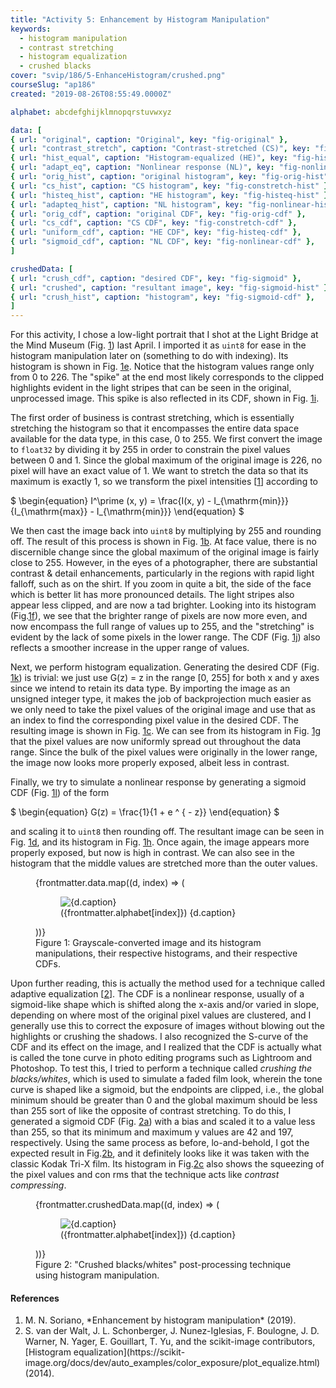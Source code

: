 ```yaml
---
title: "Activity 5: Enhancement by Histogram Manipulation"
keywords:
  - histogram manipulation
  - contrast stretching
  - histogram equalization
  - crushed blacks
cover: "svip/186/5-EnhanceHistogram/crushed.png"
courseSlug: "ap186"
created: "2019-08-26T08:55:49.0000Z"

alphabet: abcdefghijklmnopqrstuvwxyz

data: [
{ url: "original", caption: "Original", key: "fig-original" },
{ url: "contrast_stretch", caption: "Contrast-stretched (CS)", key: "fig-constretch" },
{ url: "hist_equal", caption: "Histogram-equalized (HE)", key: "fig-histeq" },
{ url: "adapt_eq", caption: "Nonlinear response (NL)", key: "fig-nonlinear" },
{ url: "orig_hist", caption: "original histogram", key: "fig-orig-hist" },
{ url: "cs_hist", caption: "CS histogram", key: "fig-constretch-hist" },
{ url: "histeq_hist", caption: "HE histogram", key: "fig-histeq-hist" },
{ url: "adapteq_hist", caption: "NL histogram", key: "fig-nonlinear-hist" },
{ url: "orig_cdf", caption: "original CDF", key: "fig-orig-cdf" },
{ url: "cs_cdf", caption: "CS CDF", key: "fig-constretch-cdf" },
{ url: "uniform_cdf", caption: "HE CDF", key: "fig-histeq-cdf" },
{ url: "sigmoid_cdf", caption: "NL CDF", key: "fig-nonlinear-cdf" },
]

crushedData: [
{ url: "crush_cdf", caption: "desired CDF", key: "fig-sigmoid" },
{ url: "crushed", caption: "resultant image", key: "fig-sigmoid-hist" },
{ url: "crush_hist", caption: "histogram", key: "fig-sigmoid-cdf" },
]
---
```



For this activity, I chose a low-light portrait that I shot at the Light Bridge at the Mind Museum (Fig.
[1](#fig-original)) last April. I imported it as `uint8` for ease in the histogram
manipulation later on (something to do with indexing). Its histogram is shown in Fig.
[1e](#fig-orig-hist). Notice that the histogram values range only from 0 to 226. The "spike" at the
end most likely corresponds to the clipped highlights evident in the light stripes that can be seen in the
original, unprocessed image. This spike is also reflected in its CDF, shown in Fig.
[1i](#fig-orig-cdf).

The first order of business is contrast stretching, which is essentially
stretching the histogram so that it encompasses the entire data space
available for the data type, in this case, 0 to 255. We first convert the
image to `float32` by dividing it by 255 in order to constrain the
pixel values between 0 and 1. Since the global maximum of the original image
is 226, no pixel will have an exact value of 1. We want to stretch the data so
that its maximum is exactly 1, so we transform the pixel intensities [[1](#Soriano2019)]
according to

<span id="eq-transform" class="mx-auto">
  $
  \begin{equation}
  I^\prime (x, y) = \frac{I(x, y) - I_{\mathrm{min}}}{I_{\mathrm{max}} - I_{\mathrm{min}}}
  \end{equation}
  $
</span>

We then cast the image back into `uint8` by multiplying by 255 and
rounding off. The result of this process is shown in Fig.
[1b](#fig-constretch). At face value, there is no discernible change
since the global maximum of the original image is fairly close to 255. However,
in the eyes of a photographer, there are substantial contrast & detail enhancements,
particularly in the regions with rapid light falloff, such as on the shirt. If
you zoom in quite a bit, the side of the face which is better lit has more pronounced
details. The light stripes also appear less clipped, and are now a tad brighter.
Looking into its histogram (Fig.[1f](#fig-constretch-hist)), we see that the brighter range of
pixels are now more even, and now encompass the full range of values up to
255, and the "stretching" is evident by the lack of some pixels in the lower
range. The CDF (Fig. [1j](#fig-constretch-cdf)) also reflects
a smoother increase in the upper range of values.

Next, we perform histogram equalization. Generating the desired CDF (Fig.
[1k](#fig-histeq-cdf)) is trivial: we just use G(z) = z in the range [0,
255] for both x and y axes since we intend to retain its data type. By
importing the image as an unsigned integer type, it makes the job of
backprojection much easier as we only need to take the pixel values of the
original image and use that as an index to find the corresponding pixel value
in the desired CDF. The resulting image is shown in Fig. [1c](#fig-histeq). We
can see from its histogram in Fig. [1g](#fig-histeq-hist) that the pixel
values are now uniformly spread out throughout the data range. Since the bulk
of the pixel values were originally in the lower range, the image now looks
more properly exposed, albeit less in contrast.

Finally, we try to simulate a nonlinear response by generating a sigmoid CDF
(Fig. [1l](#fig-nonlinear-cdf)) of the form

<span id="eq-sigmoid" class="mx-auto">
  $
  \begin{equation}
  G(z) = \frac{1}{1 + e ^ { - z}}
  \end{equation}
  $
</span>

and scaling it to `uint8` then rounding off. The resultant image can
be seen in Fig. [1d](#fig-nonlinear), and its histogram in Fig.
[1h](#fig-nonlinear-hist). Once again, the image appears more properly
exposed, but now is high in contrast. We can also see in the histogram that the
middle values are stretched more than the outer values.

<figure id="fig-enhance" class="container grid grid-cols-4 gap-4">
  {frontmatter.data.map((d, index) => (
    <figure id={d.key}>
      <img
        src={buildCldUrl(`svip/186/5-EnhanceHistogram/${d.url}`)}
        alt={d.caption}
      />
      <figcaption class="text-center">
        ({frontmatter.alphabet[index]}) {d.caption}
      </figcaption>
    </figure>
  ))}
  <figcaption class="col-span-4 text-center">
    Figure 1: Grayscale-converted image and its histogram manipulations, their
    respective histograms, and their respective CDFs.
  </figcaption>
</figure>

Upon further reading, this is actually the method used for a technique called
adaptive equalization [[2](#Walt2014)].
The CDF is a nonlinear response, usually of a sigmoid-like shape which is shifted
along the x-axis and/or varied in slope, depending on where most of the original
pixel values are clustered, and I generally use this to correct the exposure of
images without blowing out the highlights or crushing the shadows. I also recognized
the S-curve of the CDF and its effect on the image, and I realized that the CDF
is actually what is called the tone curve in photo editing programs such as Lightroom
and Photoshop. To test this, I tried to perform a technique called _crushing the blacks/whites_,
which is used to simulate a faded film look, wherein the tone curve is shaped
like a sigmoid, but the endpoints are clipped, i.e., the global minimum should
be greater than 0 and the global maximum should be less than 255 sort of like the
opposite of contrast stretching. To do this, I generated a sigmoid CDF (Fig.
[2a](#fig-sigmoid-cdf)) with a bias and scaled it to a value less
than 255, so that its minimum and maximum y values are 42 and 197,
respectively. Using the same process as before, lo-and-behold, I got the
expected result in Fig.[2b](#fig-sigmoid), and it definitely looks like it was taken with
the classic Kodak Tri-X film. Its histogram in Fig.[2c](#fig-sigmoid)
also shows the squeezing of the pixel values and con rms that the technique
acts like _contrast compressing_.

<figure id="fig-crushed" class="container grid grid-cols-3 items-end gap-4">
  {frontmatter.crushedData.map((d, index) => (
    <figure id={d.key}>
      <img
        src={buildCldUrl(`svip/186/5-EnhanceHistogram/${d.url}`)}
        alt={d.caption}
      />
      <figcaption class="text-center">
        ({frontmatter.alphabet[index]}) {d.caption}
      </figcaption>
    </figure>
  ))}
  <figcaption class="col-span-3 text-center">
    Figure 2: "Crushed blacks/whites" post-processing technique using histogram
    manipulation.
  </figcaption>
</figure>

#### References

<ol class="reference">
  <li id="Soriano2019">
    M. N. Soriano, *Enhancement by histogram manipulation* (2019).
  </li>
  <li id="Walt2014">
    S. van der Walt, J. L. Schonberger, J. Nunez-Iglesias, F. Boulogne, J. D.
    Warner, N. Yager, E. Gouillart, T. Yu, and the scikit-image contributors,
    [Histogram
    equalization](https://scikit-image.org/docs/dev/auto_examples/color_exposure/plot_equalize.html)
    (2014).
  </li>
</ol>
